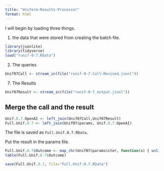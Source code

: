 ```yaml
---
title: "Uniform-Results-Processor"
format: html
---
```


I will begin by loading three things.  

1. the data that were stored from creating the batch file.

```r
library(jsonlite)
library(tidyverse)
load("runif-0-7.RData")
```

2. The queries

```r
Unif07Call <- stream_in(file("runif-0-7-Call-Revised.jsonl"))
```

7. The Results

```r
Unif07Result <- stream_in(file("runif-0-7_output.jsonl"))
```

## Merge the call and the result

```r
Unif.0.7.OpenAI <- left_join(Unif07Call,Unif07Result)
Full.Unif.0.7 <- left_join(Unif07$params, Unif.0.7.OpenAI)
```

The file is saved as `Full.Unif.0.7.RData`.

Put the result in the params file.

```r
Full.Unif.0.7$Outcome <- map_chr(Unif07$params$iter, function(x) { unlist(Unif07Result$response$body$choices[[x]][[2]][2]) })
table(Full.Unif.0.7$Outcome)
```

```r
save(Full.Unif.0.7, file="Full.Unif.0.7.RData")
```

